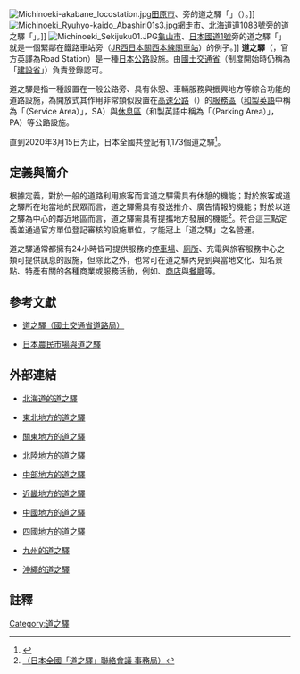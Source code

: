 [[File:Michinoeki-akabane_locostation.jpg|thumb]][[田原市|田原市]]、{{link-ja|日本國道42號|国道42号}}旁的道之驛「{{link-ja|道之驛赤羽根Loco Station|道の駅あかばねロコステーション}}」（{{lang|ja|道の駅あかばねロコステーション}}）。]]
[[File:Michinoeki_Ryuhyo-kaido_Abashiri01s3.jpg|thumb]][[網走市|網走市]]、[[北海道道1083号网走港线|北海道道1083號]]旁的道之驛「{{link-ja|道之驛流冰街道網走|道の駅流氷街道網走|流冰街道網走}}」。]]
[[File:Michinoeki_Sekijuku01.JPG|thumb]][[龜山市|龜山市]]、[[日本國道1號|日本國道1號]]旁的道之驛「{{link-ja|道之驛關宿|道の駅関宿|關宿}}」就是一個緊鄰在鐵路車站旁（[[JR西日本|JR西日本]][[關西本線|關西本線]][[關車站_(三重縣)|關車站]]）的例子。]]
'''道之驛'''（{{jpn|j=道の駅|hg=みちのえき|rm=Michi no eki}}，官方英譯為Road Station）是一種[[日本|日本]][[公路|公路]]設施。由[[國土交通省|國土交通省]]（制度開始時仍稱為「[[建設省|建設省]]」）負責登錄認可。

道之驛是指一種設置在一般公路旁、具有休憩、車輛服務與振興地方等綜合功能的道路設施，為開放式其作用非常類似設置在[[高速公路|高速公路]]（{{lang-ja|高速道路}}）的[[服務區_(公路)|服務區]]（[[和製英語|和製英語]]中稱為「{{lang|ja|サービスエリア}}（Service Area）」，SA）與[[休息區|休息區]]（和製英語中稱為「{{lang|ja|パーキングエリア}}（Parking Area）」，PA）等公路設施。

<!--直到2015年4月15日止，日本全國共登記有1059個道之驛。-->
直到2020年3月15日为止，日本全國共登記有1,173個道之驛<ref>{{cite web|url= https://www.mlit.go.jp/report/press/road01_hh_001295.html|title=「道の駅」の第52回登録について|publisher=国土交通省|date=2020-03-13|accessdate=2020-07-02|language=jp}}</ref>。

== 定義與簡介 ==

根據定義，對於一般的道路利用旅客而言道之驛需具有休憩的機能；對於旅客或道之驛所在地當地的民眾而言，道之驛需具有發送推介、廣告情報的機能；對於以道之驛為中心的鄰近地區而言，道之驛需具有提攜地方發展的機能<ref>[http://www.michi-no-eki.net/Riyosha/R-110.php {{lang|ja|道の駅とは？}}（日本全國「道之驛」聯絡會議 事務局）]</ref>。符合這三點定義並通過官方單位登記審核的設施單位，才能冠上「道之驛」之名營運。

道之驛通常都擁有24小時皆可提供服務的[[停車場|停車場]]、[[廁所|廁所]]、充電與旅客服務中心之類可提供訊息的設施，但除此之外，也常可在道之驛內見到與當地文化、知名景點、特產有關的各種商業或服務活動，例如{{link-ja|農產物直賣所|農産物直売所}}、[[商店|商店]]與[[餐廳|餐廳]]等。

== 參考文獻 ==
* {{ja}}[http://www.mlit.go.jp/road/station/road-station.html 道之驛（國土交通省道路局）]
* {{zh-tw}}[http://www.ntifo.org.tw/Ntifo/Manage/training_exercise/Exercise_Files/%E6%97%A5%E6%9C%AC%E9%81%93%E4%B9%8B%E9%A9%9B%E8%88%87%E8%BE%B2%E6%B0%91%E5%B8%82%E5%A0%B4.doc 日本農民市場與道之驛]{{dead link|date=2018年4月 |bot=InternetArchiveBot |fix-attempted=yes }}

== 外部連結 ==
* {{ja}}[http://www.hokkaido-michinoeki.jp 北海道的道之驛]
* {{ja}}[http://www.thr.mlit.go.jp/road/koutsu/Michi-no-Eki/thk-index.html/ 東北地方的道之驛]
* {{ja}}[http://www.ktr.mlit.go.jp/honkyoku/road/Michi-no-Eki 關東地方的道之驛]
* {{ja}}[http://www.hrr.mlit.go.jp/road/miti_eki/ 北陸地方的道之驛]
* {{ja}}[https://www.cbr.mlit.go.jp/michinoeki/ 中部地方的道之驛]
* {{ja}}[http://www.kkr.mlit.go.jp/road/michi_no_eki/ 近畿地方的道之驛]
* {{ja}}[http://www.cgr.mlit.go.jp/chiki/doyroj/Michi-no-Eki/index.html 中國地方的道之驛]
* {{ja}}[http://www.skr.mlit.go.jp/road/rstation/eki.html 四國地方的道之驛]
* {{ja}}[http://www.qsr.mlit.go.jp/n-michi/michi_no_eki/ 九州的道之驛]
* {{ja}}[http://www.road.dc.ogb.go.jp/michieki/ 沖繩的道之驛]

== 註釋 ==
<references/>


{{Authority control}}
{{DEFAULTSORT:Michi-No-Eki}}

[[Category:道之驛|Category:道之驛]]